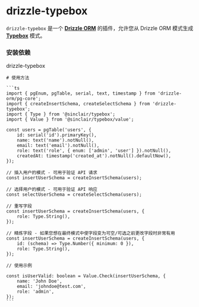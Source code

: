 
# drizzle-typebox


`drizzle-typebox` 是一个 **[Drizzle ORM](https://github.com/drizzle-team/drizzle-orm)** 的插件，允许您从 Drizzle ORM 模式生成 **[Typebox](https://github.com/sinclairzx81/typebox)** 模式。

### 安装依赖

<Npm>
drizzle-typebox
</Npm>

    # 使用方法

    ```ts
    import { pgEnum, pgTable, serial, text, timestamp } from 'drizzle-orm/pg-core';
    import { createInsertSchema, createSelectSchema } from 'drizzle-typebox';
    import { Type } from '@sinclair/typebox';
    import { Value } from '@sinclair/typebox/value';

    const users = pgTable('users', {
        id: serial('id').primaryKey(),
        name: text('name').notNull(),
        email: text('email').notNull(),
        role: text('role', { enum: ['admin', 'user'] }).notNull(),
        createdAt: timestamp('created_at').notNull().defaultNow(),
    });

    // 插入用户的模式 - 可用于验证 API 请求
    const insertUserSchema = createInsertSchema(users);

    // 选择用户的模式 - 可用于验证 API 响应
    const selectUserSchema = createSelectSchema(users);

    // 重写字段
    const insertUserSchema = createInsertSchema(users, {
        role: Type.String(),
    });

    // 精炼字段 - 如果您想在最终模式中使字段变为可空/可选之前更改字段时非常有用
    const insertUserSchema = createInsertSchema(users, {
        id: (schema) => Type.Number({ minimum: 0 }),
        role: Type.String(),
    });

    // 使用示例

    const isUserValid: boolean = Value.Check(insertUserSchema, {
        name: 'John Doe',
        email: 'johndoe@test.com',
        role: 'admin',
    });
    ```
